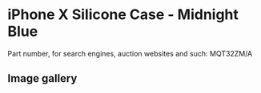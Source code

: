 # iPhone X Silicone Case - Midnight Blue

Part number, for search engines, auction websites and such: MQT32ZM/A

## Image gallery

<div style={{ width: "768px" }}>
  <GalleryComponent
    images={[
      {
        original: "/everysource/MQT32",
        thumbnail: "/everypreview/MQT32",
      },
      {
        original: "/everysource/MQT32_AV1_SILVER",
        thumbnail: "/everypreview/MQT32_AV1_SILVER",
      },
      {
        original: "/everysource/MQT32_AV1_SPACE_GRAY",
        thumbnail: "/everypreview/MQT32_AV1_SPACE_GRAY",
      },
      {
        original: "/everysource/MQT32_AV2",
        thumbnail: "/everypreview/MQT32_AV2",
      }
    ]}
  />
</div>
